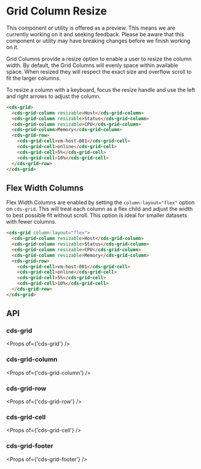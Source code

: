 
<Meta title="Data Grid (Preview)/Column Resize" />

# Grid Column Resize

<cds-alert-group status="warning" cds-layout="m-b:lg">
  <cds-alert>
    This component or utility is offered as a preview. This means we are currently working on it and seeking feedback.
    Please be aware that this component or utility may have breaking changes before we finish working on it.
  </cds-alert>
</cds-alert-group>

Grid Columns provide a resize option to enable a user to resize the column width.
By default, the Grid Columns will evenly space within available space. When resized they will
respect the exact size and overflow scroll to fit the larger columns.

<cds-alert status="info">To resize a column with a keyboard, focus the resize handle and use the left and right arrows to adjust the column.</cds-alert>

<Story id="stories-grid--column-resize" />

```html
<cds-grid>
  <cds-grid-column resizable>Host</cds-grid-column>
  <cds-grid-column resizable>Status</cds-grid-column>
  <cds-grid-column resizable>CPU</cds-grid-column>
  <cds-grid-column>Memory</cds-grid-column>
  <cds-grid-row>
    <cds-grid-cell>vm-host-001</cds-grid-cell>
    <cds-grid-cell>online</cds-grid-cell>
    <cds-grid-cell>5%</cds-grid-cell>
    <cds-grid-cell>10%</cds-grid-cell>
  </cds-grid-row>
</cds-grid>
```

## Flex Width Columns

Flex Width Columns are enabled by setting the `column-layout="flex"` option on `cds-grid`.
This will treat each column as a flex child and adjust the width to best possible fit without
scroll. This option is ideal for smaller datasets with fewer columns.

```html
<cds-grid column-layout="flex">
  <cds-grid-column resizable>Host</cds-grid-column>
  <cds-grid-column resizable>Status</cds-grid-column>
  <cds-grid-column resizable>CPU</cds-grid-column>
  <cds-grid-column resizable>Memory</cds-grid-column>
  <cds-grid-row>
    <cds-grid-cell>vm-host-001</cds-grid-cell>
    <cds-grid-cell>online</cds-grid-cell>
    <cds-grid-cell>5%</cds-grid-cell>
    <cds-grid-cell>10%</cds-grid-cell>
  </cds-grid-row>
</cds-grid>
```

<Story id="stories-grid--column-flex-width" />

## API

### cds-grid

<Props of={'cds-grid'} />

### cds-grid-column

<Props of={'cds-grid-column'} />

### cds-grid-row

<Props of={'cds-grid-row'} />

### cds-grid-cell

<Props of={'cds-grid-cell'} />

### cds-grid-footer

<Props of={'cds-grid-footer'} />
